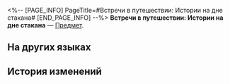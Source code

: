 <%-- [PAGE_INFO]
PageTitle=#Встречи в путешествии: Истории на дне стакана#
[END_PAGE_INFO] --%>
{{Предмет Инфобокс
|id          = 309003
|Изображение = Предмет Встречи в путешествии- Истории на дне стакана.png
|Тип         = 
|Инвентарь   = 
|Редкость    = 4
|Эффект      = 
|Описание    = Красивый конверт с индивидуальным билетом. При использовании вы можете выбрать одного из следующих персонажей 4★:<br />Галлахер, Миша, Сюэи, Ханья, Гуйнайфэнь, Лука, Рысь или Юйкун.
}}
{{Описание|«Встречайте новых спутников в своих путешествиях».}}
'''Встречи в путешествии: Истории на дне стакана''' — [[Предмет]].

==На других языках==
{{На других языках
|en   = Fateful Crossings: Vignettes in a Cup
|zhs  = 旅程之遇：「杯中逸事」
|zht  = 旅程之遇：「杯中逸事」
|ja   = 旅の出会い「杯の中の逸話」
|ko   = 여정에서의 만남: 「잔 속의 에피소드」
|es   = Encuentros en el viaje: Anécdotas entre copas
|fr   = Rencontre&nbsp;: Histoires à boire
|ru   = Встречи в путешествии: Истории на дне стакана
|th   = การพบพานระหว่างเดินทาง: แก้วสารพัดเรื่อง
|vi   = Hành Trình Gặp Gỡ: Giai Thoại Trong Ly
|de   = Schicksalhafte Begegnungen: Geschichten aus dem Glas
|id   = Fateful Crossings: Anekdot dalam Gelas
|pt   = Encontro Destinado: Vinhetas em um Copo
}}

==История изменений==
{{История изменений|3.5}}
